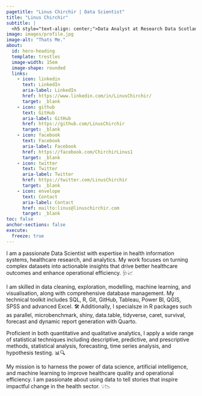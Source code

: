 ---
pagetitle: "Linus Chirchir | Data Scientist"
title: "Linus Chirchir" 
subtitle: |
  <h5 style="text-align: center;">Data Analyst at Research Data Scotland</h5>
image: images/profile.jpg
image-alt: "Thats Me."
about:
  id: hero-heading
  template: trestles
  image-width: 15em
  image-shape: rounded
  links:
    - icon: linkedin
      text: LinkedIn
      aria-label: LinkedIn
      href: https://www.linkedin.com/in/LinusChirchir/
      target: _blank
    - icon: github
      text: GitHub
      aria-label: GitHub
      href: https://github.com/LinusChirchir
      target: _blank
    - icon: facebook
      text: Facebook
      aria-label: Facebook
      href: https://facebook.com/ChirchirLinus1
      target: _blank
    - icon: twitter
      text: Twitter
      aria-label: Twitter
      href: https://twitter.com/LinusChirchir
      target: _blank
    - icon: envelope
      text: Contact
      aria-label: Contact
      href: mailto:linus@linuschirchir.com
      target: _blank
toc: false
anchor-sections: false
execute: 
  freeze: true
---

::: {#hero-heading}
I am a passionate Data Scientist with expertise in health information systems, healthcare research, and analytics. My work focuses on turning complex datasets into actionable insights that drive better healthcare outcomes and enhance operational efficiency. 🩺📈

I am skilled in data cleaning, exploration, modelling, machine learning, and visualisation, along with comprehensive database management. My technical toolkit includes SQL, R, Git, GitHub, Tableau, Power BI, QGIS, SPSS and advanced Excel. 🛠️ Additionally, I specialsze in R packages such as parallel, microbenchmark, shiny, data.table, tidyverse, caret, survival, forecast and dynamic report generation with Quarto.

Proficient in both quantitative and qualitative analytics, I apply a wide range of statistical techniques including descriptive, predictive, and prescriptive methods, statistical analysis, forecasting, time series analysis, and hypothesis testing. 📊🔍

My mission is to harness the power of data science, artificial intelligence, and machine learning to improve healthcare quality and operational efficiency. I am passionate about using data to tell stories that inspire impactful change in the health sector. 💡📉
:::
